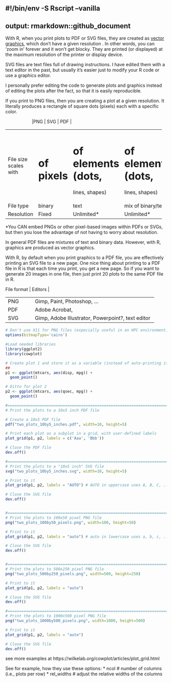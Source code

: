 #!/bin/env -S Rscript --vanilla
---
output: rmarkdown::github_document
---

With R, when you print plots to PDF or SVG files, they are created as [vector
graphics](https://en.wikipedia.org/wiki/Vector_graphics), which don't have a
given resolution . In other words, you can 'zoom in' forever and it won't get
blocky. They are printed (or displayed) at the maximum resolution of the printer
or display device.

SVG files are text files full of drawing instructions. I have edited them with a
text editor in the past, but usually it's easier just to modify your R code or
use a graphics editor.

I personally prefer editing the code to generate plots and graphics instead of
editing the plots after the fact, so that it is easily reproducible.

If you print to PNG files, then you are creating a plot at a given resolution.
It literally produces a rectangle of square dots (pixels) each with a specific
color.


|                      |PNG         | SVG                | PDF                |
+----------------------+------------+--------------------+--------------------+
|File size scales with |# of pixels |# of elements (dots,|# of elements (dots,| 
|                      |            |lines, shapes)      |lines, shapes)      | 
+----------------------+------------+--------------------+--------------------+ 
|File type             | binary     | text               | mix of binary/text | 
+----------------------+------------+--------------------+--------------------+ 
|Resolution            | Fixed      | Unlimited*         | Unlimited*         | 
+----------------------+------------+--------------------+--------------------+ 

*You CAN embed PNGs or other pixel-based images within PDFs or SVGs, but then
you lose the advantage of not having to worry about resolution.

In general PDF files are mixtures of text and binary data. However, with R,
graphics are produced as vector graphics.

With R, by default when you print graphics to a PDF file, you are effectively
printing an SVG file to a new page. One nice thing about printing to a PDF file
in R is that each time you print, you get a new page. So if you want to generate
20 images in one file, then just print 20 plots to the same PDF file in R.


| File format  | Editors                                                       |
+--------------+---------------------------------------------------------------+
|PNG           |Gimp, Paint, Photoshop, ...                                    |
+--------------+---------------------------------------------------------------+
|PDF           |Adobe Acrobat,                                                 |
+--------------+---------------------------------------------------------------+
|SVG           |Gimp, Adobe Illustrator, Powerpoint?, text editor              |
+--------------+---------------------------------------------------------------+


```r
# Don't use X11 for PNG files (especially useful in an HPC environment)
options(bitmapType='cairo')

#Load needed libraries
library(ggplot2)
library(cowplot)

# Create plot 1 and store it as a variable (instead of auto-printing it)
## 
p1 <- ggplot(mtcars, aes(disp, mpg)) + 
  geom_point()

# Ditto for plot 2
p2 <- ggplot(mtcars, aes(qsec, mpg)) +
  geom_point()

#=============================================================================
# Print the plots to a 10x5 inch PDF file

# Create a 10x5 PDF file 
pdf("two_plots_10by5_inches.pdf", width=10, height=5)

# Print each plot as a subplot in a grid, with user-defined labels
plot_grid(p1, p2, labels = c('Aaa', 'Bbb'))

# Close the PDF file
dev.off()

#=============================================================================
# Print the plots to a "10x5 inch" SVG file
svg("two_plots_10by5_inches.svg", width=10, height=5)

# Print to it 
plot_grid(p1, p2, labels = "AUTO") # AUTO in uppercase uses A, B, C, ...

# Close the SVG file
dev.off()


#=============================================================================
# Print the plots to 100x50 pixel PNG file
png("two_plots_100by50_pixels.png", width=100, height=50)

# Print to it 
plot_grid(p1, p2, labels = "auto") # auto in lowercase uses a, b, c, ...

# Close the SVG file
dev.off()


#=============================================================================
# Print the plots to 500x250 pixel PNG file
png("two_plots_500by250_pixels.png", width=500, height=250)

# Print to it 
plot_grid(p1, p2, labels = "auto")

# Close the SVG file
dev.off()

#=============================================================================
# Print the plots to 1000x500 pixel PNG file
png("two_plots_1000by500_pixels.png", width=1000, height=500)

# Print to it 
plot_grid(p1, p2, labels = "auto")

# Close the SVG file
dev.off()
```

see more examples at https://wilkelab.org/cowplot/articles/plot_grid.html

See for example, how they use these options:
* ncol       # number of columns (i.e., plots per row)
* rel_widths # adjust the relative widths of the columns
